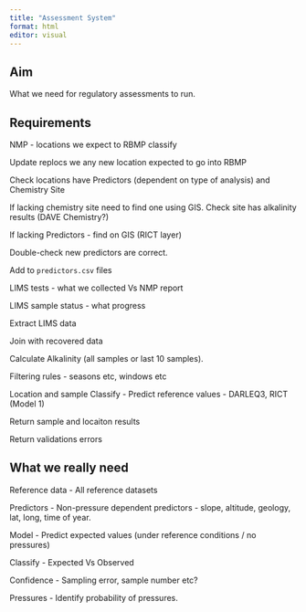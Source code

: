 ```yaml
---
title: "Assessment System"
format: html
editor: visual
---
```


## Aim

What we need for regulatory assessments to run.

## Requirements

NMP - locations we expect to RBMP classify

Update replocs we any new location expected to go into RBMP

Check locations have Predictors (dependent on type of analysis) and Chemistry Site

If lacking chemistry site need to find one using GIS. Check site has alkalinity results (DAVE Chemistry?)

If lacking Predictors - find on GIS (RICT layer)

Double-check new predictors are correct.

Add to `predictors.csv` files

LIMS tests - what we collected Vs NMP report

LIMS sample status - what progress

Extract LIMS data

Join with recovered data

Calculate Alkalinity (all samples or last 10 samples).

Filtering rules - seasons etc, windows etc

Location and sample Classify - Predict reference values - DARLEQ3, RICT (Model 1)

Return sample and locaiton results

Return validations errors

## What we really need

Reference data - All reference datasets

Predictors - Non-pressure dependent predictors - slope, altitude, geology, lat, long, time of year.

Model - Predict expected values (under reference conditions / no pressures)

Classify - Expected Vs Observed

Confidence - Sampling error, sample number etc?

Pressures - Identify probability of pressures.
